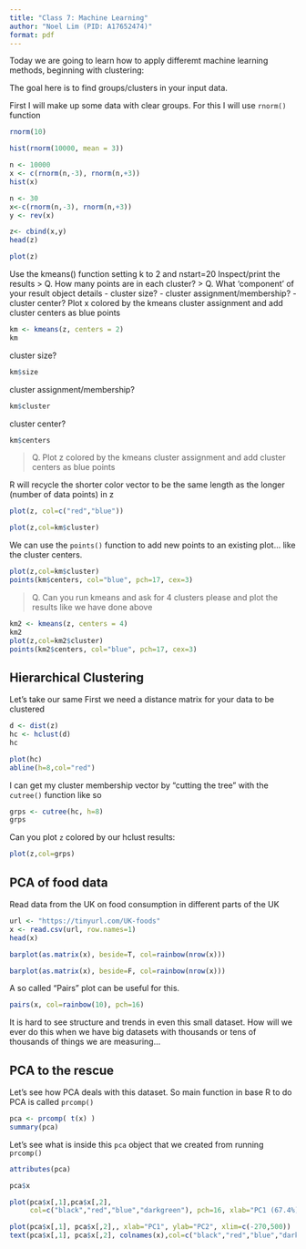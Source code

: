 ```yaml
---
title: "Class 7: Machine Learning"
author: "Noel Lim (PID: A17652474)"
format: pdf
---
```


Today we are going to learn how to apply differemt machine learning methods, beginning with clustering:

The goal here is to find groups/clusters in your input data.

First I will make up some data with clear groups. For this I will use `rnorm()` function
```r
rnorm(10)
```

```r
hist(rnorm(10000, mean = 3))
```

```r
n <- 10000
x <- c(rnorm(n,-3), rnorm(n,+3))
hist(x)
```

```r
n <- 30
x<-c(rnorm(n,-3), rnorm(n,+3))
y <- rev(x)

z<- cbind(x,y)
head(z)
```

```r
plot(z)
```
Use the kmeans() function setting k to 2 and nstart=20
Inspect/print the results
> Q. How many points are in each cluster?
> Q. What ‘component’ of your result object details
- cluster size?
- cluster assignment/membership?
- cluster center?
Plot x colored by the kmeans cluster assignment and
add cluster centers as blue points

```r
km <- kmeans(z, centers = 2)
km
```

cluster size?
```r
km$size
```


cluster assignment/membership?
```r
km$cluster
```


cluster center?
```r
km$centers
```

> Q. Plot z colored by the kmeans cluster assignment and
add cluster centers as blue points

R will recycle the shorter color vector to be the same length as the longer (number of data points) in z

```r
plot(z, col=c("red","blue"))
```

```r
plot(z,col=km$cluster)
```


We can use the `points()` function to add new points to an existing plot... like the cluster centers.

```r
plot(z,col=km$cluster)
points(km$centers, col="blue", pch=17, cex=3)
```

> Q. Can you run kmeans and ask for 4 clusters please and plot the results like we have done above

```r
km2 <- kmeans(z, centers = 4)
km2
plot(z,col=km2$cluster)
points(km2$centers, col="blue", pch=17, cex=3)
```
## Hierarchical Clustering

Let's take our same
First we need a distance matrix for your data to be clustered
```r
d <- dist(z)
hc <- hclust(d)
hc
```

```r
plot(hc)
abline(h=8,col="red")
```

I can get my cluster membership vector by "cutting the tree" with the `cutree()` function like so

```r
grps <- cutree(hc, h=8)
grps
```


Can you plot `z` colored by our hclust results:

```r
plot(z,col=grps)
```


## PCA of food data

Read data from the UK on food consumption in different parts of the UK

```r
url <- "https://tinyurl.com/UK-foods"
x <- read.csv(url, row.names=1)
head(x)
```

```r
barplot(as.matrix(x), beside=T, col=rainbow(nrow(x)))
```

```r
barplot(as.matrix(x), beside=F, col=rainbow(nrow(x)))
```

A so called "Pairs" plot can be useful for this.

```r
pairs(x, col=rainbow(10), pch=16)
```

It is hard to see structure and trends in even this small dataset. How will we ever do this when we have big datasets with thousands or tens of thousands of things we are measuring...

## PCA to the rescue

Let's see how PCA deals with this dataset. So main function in base R to do PCA is called `prcomp()`

```r
pca <- prcomp( t(x) )
summary(pca)
```

Let's see what is inside this `pca` object that we created from running `prcomp()`

```r
attributes(pca)
```

```r
pca$x
```

```r
plot(pca$x[,1],pca$x[,2], 
     col=c("black","red","blue","darkgreen"), pch=16, xlab="PC1 (67.4%)", ylab="PC2(29.05%)")
```
```r
plot(pca$x[,1], pca$x[,2],, xlab="PC1", ylab="PC2", xlim=c(-270,500))
text(pca$x[,1], pca$x[,2], colnames(x),col=c("black","red","blue","darkgreen"))
```


